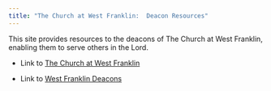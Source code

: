 ```yaml
---
title: "The Church at West Franklin:  Deacon Resources"
---
```


This site provides resources to the deacons of The Church at West Franklin, enabling them to serve others in the Lord.

-   Link to [The Church at West Franklin](https://westfranklinchurch.com "Church website.")

-   Link to [West Franklin Deacons](https://www.westfranklindeacons.com "Deacon admin site for The Church at West Franklin.")
